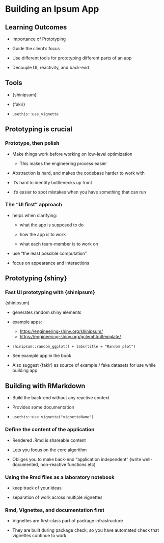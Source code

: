 # Building an Ipsum App

## Learning Outcomes

- Importance of Prototyping

- Guide the client's focus

- Use different tools for prototyping different parts of an app

- Decouple UI, reactivity, and back-end

## Tools

- {shinipsum}

- {fakir}

- `usethis::use_vignette`

## Prototyping is crucial

### Prototype, then polish

- Make things work before working on low-level optimization

  - This makes the engineering process easier
  
- Abstraction is hard, and makes the codebase harder to work with

- It's hard to identify bottlenecks up front

- It's easier to spot mistakes when you have something that can run

### The "UI first" approach

- helps when clarifying:
  
  - what the app is supposed to do
  
  - how the app is to work
  
  - what each team-member is to work on
  
- use "the least possible computation"

- focus on appearance and interactions

## Prototyping {shiny}

### Fast UI prototyping with {shinipsum}

{shinipsum}

- generates random shiny elements

- example apps:
  - [https://engineering-shiny.org/shinipsum/]()
  - [https://engineering-shiny.org/golemhtmltemplate/]()

- `shinipsum::random_ggplot() + labs(title = "Random plot")`

- See example app in the book

- Also suggest {fakir} as source of example / fake datasets for use while building app

## Building with RMarkdown

- Build the back-end without any reactive context

- Provides some documentation

- `usethis::use_vignette("vignetteName")`

### Define the content of the application

- Rendered .Rmd is shareable content

- Lets you focus on the core algorithm

- Obliges you to make back-end "application independent" (write well-documented, non-reactive
functions etc)

### Using the Rmd files as a laboratory notebook

- keep track of your ideas

- separation of work across multiple vignettes

### Rmd, Vignettes, and documentation first

- Vignettes are first-class part of package infrastructure

- They are built during package check; so you have automated check that vignettes continue to work
